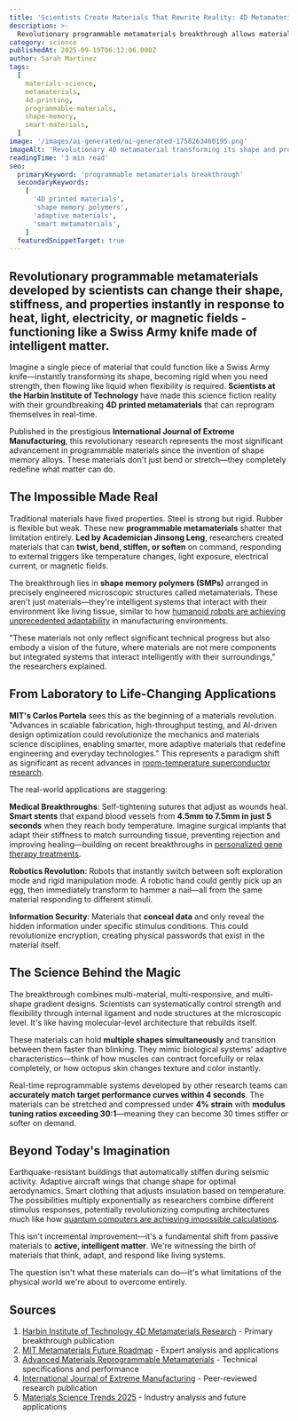 ```yaml
---
title: 'Scientists Create Materials That Rewrite Reality: 4D Metamaterials Change Shape at Will'
description: >-
  Revolutionary programmable metamaterials breakthrough allows materials to transform their properties and shape in real-time, functioning like biological systems
category: science
publishedAt: 2025-09-19T06:12:06.000Z
author: Sarah Martinez
tags:
  [
    materials-science,
    metamaterials,
    4d-printing,
    programmable-materials,
    shape-memory,
    smart-materials,
  ]
image: '/images/ai-generated/ai-generated-1758263460195.png'
imageAlt: 'Revolutionary 4D metamaterial transforming its shape and properties in real-time, showcasing programmable matter technology in laboratory setting'
readingTime: '3 min read'
seo:
  primaryKeyword: 'programmable metamaterials breakthrough'
  secondaryKeywords:
    [
      '4D printed materials',
      'shape memory polymers',
      'adaptive materials',
      'smart metamaterials',
    ]
  featuredSnippetTarget: true
---
```


## Revolutionary programmable metamaterials developed by scientists can change their shape, stiffness, and properties instantly in response to heat, light, electricity, or magnetic fields - functioning like a Swiss Army knife made of intelligent matter.

Imagine a single piece of material that could function like a Swiss Army knife—instantly transforming its shape, becoming rigid when you need strength, then flowing like liquid when flexibility is required. **Scientists at the Harbin Institute of Technology** have made this science fiction reality with their groundbreaking **4D printed metamaterials** that can reprogram themselves in real-time.

Published in the prestigious **International Journal of Extreme Manufacturing**, this revolutionary research represents the most significant advancement in programmable materials since the invention of shape memory alloys. These materials don't just bend or stretch—they completely redefine what matter can do.

## The Impossible Made Real

Traditional materials have fixed properties. Steel is strong but rigid. Rubber is flexible but weak. These new **programmable metamaterials** shatter that limitation entirely. **Led by Academician Jinsong Leng**, researchers created materials that can **twist, bend, stiffen, or soften** on command, responding to external triggers like temperature changes, light exposure, electrical current, or magnetic fields.

The breakthrough lies in **shape memory polymers (SMPs)** arranged in precisely engineered microscopic structures called metamaterials. These aren't just materials—they're intelligent systems that interact with their environment like living tissue, similar to how [humanoid robots are achieving unprecedented adaptability](../technology/humanoid-robots-chatgpt-moment-figure-02-bmw-nvidia-breakthrough) in manufacturing environments.

"These materials not only reflect significant technical progress but also embody a vision of the future, where materials are not mere components but integrated systems that interact intelligently with their surroundings," the researchers explained.

## From Laboratory to Life-Changing Applications

**MIT's Carlos Portela** sees this as the beginning of a materials revolution. "Advances in scalable fabrication, high-throughput testing, and AI-driven design optimization could revolutionize the mechanics and materials science disciplines, enabling smarter, more adaptive materials that redefine engineering and everyday technologies." This represents a paradigm shift as significant as recent advances in [room-temperature superconductor research](../science/room-temperature-superconductor-confirmed).

The real-world applications are staggering:

**Medical Breakthroughs**: Self-tightening sutures that adjust as wounds heal. **Smart stents** that expand blood vessels from **4.5mm to 7.5mm in just 5 seconds** when they reach body temperature. Imagine surgical implants that adapt their stiffness to match surrounding tissue, preventing rejection and improving healing—building on recent breakthroughs in [personalized gene therapy treatments](../health/doctors-cured-incurable-baby-custom-dna-editing).

**Robotics Revolution**: Robots that instantly switch between soft exploration mode and rigid manipulation mode. A robotic hand could gently pick up an egg, then immediately transform to hammer a nail—all from the same material responding to different stimuli.

**Information Security**: Materials that **conceal data** and only reveal the hidden information under specific stimulus conditions. This could revolutionize encryption, creating physical passwords that exist in the material itself.

## The Science Behind the Magic

The breakthrough combines multi-material, multi-responsive, and multi-shape gradient designs. Scientists can systematically control strength and flexibility through internal ligament and node structures at the microscopic level. It's like having molecular-level architecture that rebuilds itself.

These materials can hold **multiple shapes simultaneously** and transition between them faster than blinking. They mimic biological systems' adaptive characteristics—think of how muscles can contract forcefully or relax completely, or how octopus skin changes texture and color instantly.

Real-time reprogrammable systems developed by other research teams can **accurately match target performance curves within 4 seconds**. The materials can be stretched and compressed under **4% strain** with **modulus tuning ratios exceeding 30:1**—meaning they can become 30 times stiffer or softer on demand.

## Beyond Today's Imagination

Earthquake-resistant buildings that automatically stiffen during seismic activity. Adaptive aircraft wings that change shape for optimal aerodynamics. Smart clothing that adjusts insulation based on temperature. The possibilities multiply exponentially as researchers combine different stimulus responses, potentially revolutionizing computing architectures much like how [quantum computers are achieving impossible calculations](../technology/quantum-computing-2025-commercial-breakthrough).

This isn't incremental improvement—it's a fundamental shift from passive materials to **active, intelligent matter**. We're witnessing the birth of materials that think, adapt, and respond like living systems.

The question isn't what these materials can do—it's what limitations of the physical world we're about to overcome entirely.

## Sources

1. [Harbin Institute of Technology 4D Metamaterials Research](https://bioengineer.org/transforming-the-static-hit-researchers-unveil-programmable-4d-printed-metamaterials-capable-of-adaptive-functionality/) - Primary breakthrough publication
2. [MIT Metamaterials Future Roadmap](https://news.mit.edu/2025/mapping-future-metamaterials-0327) - Expert analysis and applications
3. [Advanced Materials Reprogrammable Metamaterials](https://advanced.onlinelibrary.wiley.com/doi/10.1002/adma.202410865) - Technical specifications and performance
4. [International Journal of Extreme Manufacturing](https://iopscience.iop.org/journal/2631-7990) - Peer-reviewed research publication
5. [Materials Science Trends 2025](https://www.cas.org/resources/cas-insights/materials-science-trends-2025) - Industry analysis and future applications
